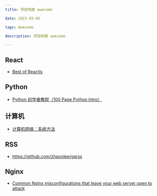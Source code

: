 ```yaml
---
title: 项目构建 awesome

date: 2021-03-05

tags: Awesome

description: 项目构建 awesome

---
```


## React

- [Best of Reactjs](https://bestofreactjs.com/search)

## Python

- [Python 初学者教程（100 Page Python Intro）](https://learnbyexample.github.io/100_page_python_intro/introduction.html)

## 计算机

- [计算机网络：系统方法](https://book.systemsapproach.org/)

## RSS

- https://github.com/zhaoolee/garss

## Nginx
- [Common Nginx misconfigurations that leave your web server open to attack](https://blog.detectify.com/2020/11/10/common-nginx-misconfigurations/)